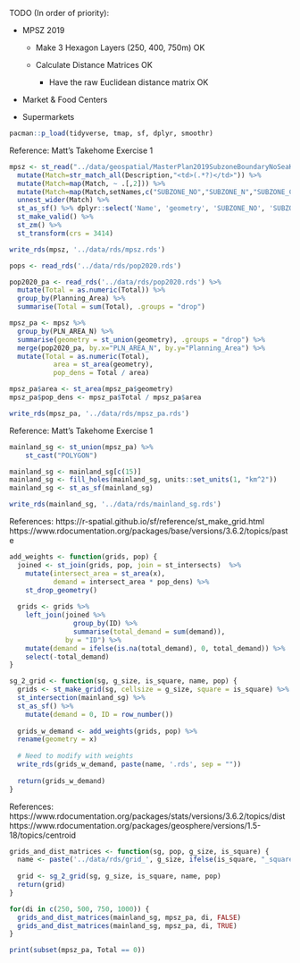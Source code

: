 TODO (In order of priority):

-   MPSZ 2019

    -   Make 3 Hexagon Layers (250, 400, 750m) OK

    -   Calculate Distance Matrices OK

        -   Have the raw Euclidean distance matrix OK

-   Market & Food Centers

-   Supermarkets

```r
pacman::p_load(tidyverse, tmap, sf, dplyr, smoothr)
```

Reference: Matt's Takehome Exercise 1

```r
mpsz <- st_read("../data/geospatial/MasterPlan2019SubzoneBoundaryNoSeaKML.kml") %>% 
  mutate(Match=str_match_all(Description,"<td>(.*?)</td>")) %>% 
  mutate(Match=map(Match, ~ .[,2])) %>% 
  mutate(Match=map(Match,setNames,c("SUBZONE_NO","SUBZONE_N","SUBZONE_C", "CA_IND", "PLN_AREA_N", "PLN_AREA_C", "REGION_N", "REGION_C", "INC_CRC", "FMEL_UPD_D"))) %>% 
  unnest_wider(Match) %>%
  st_as_sf() %>% dplyr::select('Name', 'geometry', 'SUBZONE_NO', 'SUBZONE_N', 'PLN_AREA_N', 'PLN_AREA_C', 'REGION_N', 'REGION_C') %>% 
  st_make_valid() %>%
  st_zm() %>%
  st_transform(crs = 3414)
```

```r
write_rds(mpsz, '../data/rds/mpsz.rds')
```

```r
pops <- read_rds('../data/rds/pop2020.rds')

pop2020_pa <- read_rds('../data/rds/pop2020.rds') %>%
  mutate(Total = as.numeric(Total)) %>%
  group_by(Planning_Area) %>%
  summarise(Total = sum(Total), .groups = "drop")

mpsz_pa <- mpsz %>%
  group_by(PLN_AREA_N) %>%
  summarise(geometry = st_union(geometry), .groups = "drop") %>% 
  merge(pop2020_pa, by.x="PLN_AREA_N", by.y="Planning_Area") %>% 
  mutate(Total = as.numeric(Total),
           area = st_area(geometry), 
           pop_dens = Total / area)

mpsz_pa$area <- st_area(mpsz_pa$geometry)
mpsz_pa$pop_dens <- mpsz_pa$Total / mpsz_pa$area

write_rds(mpsz_pa, '../data/rds/mpsz_pa.rds')
```

Reference: Matt's Takehome Exercise 1

```r
mainland_sg <- st_union(mpsz_pa) %>%
    st_cast("POLYGON")

mainland_sg <- mainland_sg[c(15)]
mainland_sg <- fill_holes(mainland_sg, units::set_units(1, "km^2"))
mainland_sg <- st_as_sf(mainland_sg)

write_rds(mainland_sg, '../data/rds/mainland_sg.rds')
```

References: https://r-spatial.github.io/sf/reference/st_make_grid.html https://www.rdocumentation.org/packages/base/versions/3.6.2/topics/paste

```r
add_weights <- function(grids, pop) {
  joined <- st_join(grids, pop, join = st_intersects)  %>%
    mutate(intersect_area = st_area(x),
           demand = intersect_area * pop_dens) %>%
    st_drop_geometry()
  
  grids <- grids %>%
    left_join(joined %>%
                group_by(ID) %>%
                summarise(total_demand = sum(demand)),
              by = "ID") %>%
    mutate(demand = ifelse(is.na(total_demand), 0, total_demand)) %>%
    select(-total_demand)
}
```

```r
sg_2_grid <- function(sg, g_size, is_square, name, pop) {
  grids <- st_make_grid(sg, cellsize = g_size, square = is_square) %>%
  st_intersection(mainland_sg) %>%
  st_as_sf() %>%
    mutate(demand = 0, ID = row_number())
  
  grids_w_demand <- add_weights(grids, pop) %>%
  rename(geometry = x)
  
  # Need to modify with weights
  write_rds(grids_w_demand, paste(name, '.rds', sep = ""))
  
  return(grids_w_demand)
}
```

References: https://www.rdocumentation.org/packages/stats/versions/3.6.2/topics/dist https://www.rdocumentation.org/packages/geosphere/versions/1.5-18/topics/centroid

```r
grids_and_dist_matrices <- function(sg, pop, g_size, is_square) {
  name <- paste('../data/rds/grid_', g_size, ifelse(is_square, "_square", "_hexagon"), sep = "")
  
  grid <- sg_2_grid(sg, g_size, is_square, name, pop)
  return(grid)
}
```

```r
for(di in c(250, 500, 750, 1000)) {
  grids_and_dist_matrices(mainland_sg, mpsz_pa, di, FALSE)
  grids_and_dist_matrices(mainland_sg, mpsz_pa, di, TRUE)
}
```

```r
print(subset(mpsz_pa, Total == 0))
```

